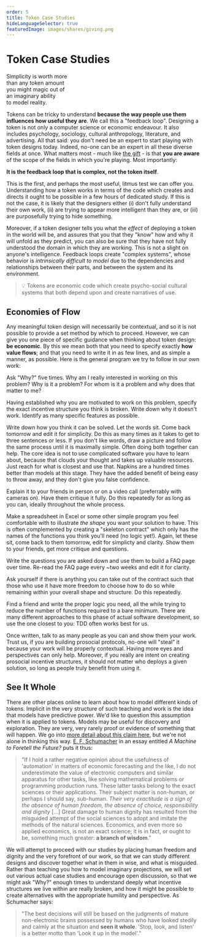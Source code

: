 ```yaml
---
order: 5
title: Token Case Studies
hideLanguageSelector: true
featuredImage: images/shares/giving.png
---
```


# Token Case Studies

<InfoBlock>

<Box>

Simplicity is worth more  
than any token amount  
you might magic out of  
an imaginary ability  
to model reality.  
  
</Box>

</InfoBlock>

Tokens can be tricky to understand **because the way people use them influences how useful they are**. We call this a "feedback loop". Designing a token is not only a computer science or economic endeavour. It also includes psychology, sociology, cultural anthropology, literature, and advertising. All that said: you don't need be an expert to start playing with token designs today. Indeed, no-one can be an expert in all these diverse fields at once. What matters most - much like [the gift](/learn/module-7/the-gift/#what-can-we-do-with-all-this) - is that **you are aware** of the scope of the fields in which you're playing. Most importantly:

<InfoBlock>

**It is the feedback loop that is complex, not the token itself**. 

</InfoBlock>

This is the first, and perhaps the most useful, litmus test we can offer you. Understanding how a token works in terms of the code which creates and directs it ought to be possible in a few hours of dedicated study. If this is not the case, it is likely that the designers either (i) don't fully understand their own work, (ii) are trying to appear more intelligent than they are, or (iii) are purposefully trying to hide something.

Moreover, if a token designer tells you what the _effect_ of deploying a token in the world will be, and assures that you that they "know" how and why it will unfold as they predict, you can also be sure that they have not fully understood the domain in which they are working. This is not a slight on anyone's intelligence. Feedback loops create "complex systems", whose behavior is _intrinsically difficult to model_ due to the dependencies and relationships between their parts, and between the system and its environment.

> 💡 Tokens are economic code which create psycho-social cultural systems that both depend upon and create narratives of use.

## Economies of Flow

Any meaningful token design will necessarily be contextual, and so it is not possible to provide a set method by which to proceed. However, we can give you one piece of specific guidance when thinking about token design: **be economic**. By this we mean both that you need to specify exactly **how value flows**; and that you need to write it in as few lines, and as simple a manner, as possible. Here is the general program we try to follow in our own work:

<Process>

Ask "Why?" five times. Why am I really interested in working on this problem? Why is it a problem? For whom is it a problem and why does that matter to me?

Having established why you are motivated to work on this problem, specify the exact incentive structure you think is broken. Write down why it doesn't work. Identify as many specific features as possible.

Write down how you think it can be solved. Let the words sit. Come back tomorrow and edit it for simplicity. Do this as many times as it takes to get to three sentences or less. If you don't like words, draw a picture and follow the same process until it is maximally simple. Often doing both together can help. The core idea is not to use complicated software you have to learn about, because that clouds your thought and takes up valuable resources. Just reach for what is closest and use that. Napkins are a hundred times better than models at this stage. They have the added benefit of being easy to throw away, and they don't give you false confidence.

Explain it to your friends in person or on a video call (preferrably with cameras on). Have them critique it fully. Do this repeatedly for as long as you can, ideally throughout the whole process.

Make a spreadsheet in Excel or some other simple program you feel comfortable with to illustrate _the shape_ you want your solution to have. This is often complemented by creating a "skeleton contract" which only has the names of the functions you think you'll need (no logic yet!). Again, let these sit, come back to them tomorrow, edit for simplicty and clarity. Show them to your friends, get more critique and questions.

Write the questions you are asked down and use them to build a FAQ page over time. Re-read the FAQ page every ~two weeks and edit it for clarity.

Ask yourself if there is anything you can take out of the contract such that those who use it have more freedom to choose how to do so while remaining within your overall shape and structure. Do this repeatedly.

Find a friend and write the proper logic you need, all the while trying to reduce the number of functions required to a bare minimum. There are many different approaches to this phase of actual software development, so use the one closest to you: TDD often works best for us.

Once written, talk to as many people as you can and show them your work. Trust us, if you are building prosocial protocols, no-one will "steal" it because your work will be properly contextual. Having more eyes and perspectives can only help. Moreover, if you really are intent on creating prosocial incentive structures, it should not matter who deploys a given solution, so long as people truly benefit from using it.

</Process>

## See It Whole

There are other places online to learn about how to model different kinds of tokens. Implicit in the very structure of such teaching and work is the idea that models have predictive power. We'd like to question this assumption when it is applied to tokens. Models may be useful for discovery and exploration. They are very, very rarely proof or evidence of something that will happen. We go into [more detail about this claim here](/build/token-studies/dap-ps/#the-limits-of-models), but we're not alone in thinking this way. [E. F. Schumacher](/learn/module-metta/start-small/) in an essay entitled _A Machine to Foretell the Future?_ puts it thus:

> "If I hold a rather negative opinion about the usefulness of 'automation' in matters of economic forecasting and the like, I do not underestimate the value of electronic computers and similar apparatus for other tasks, like solving mathematical problems or programming production runs. These latter tasks belong to the exact sciences or their applications. Their subject matter is non-human, or perhaps I should say, sub-human. _Their very exactitude is a sign of the absence of human freedom, the absence of choice, responsibility and dignity_ [...] Great damage to human dignity has resulted from the misguided attempt of the social sciences to adopt and imitate the methods of the natural sciences. Economics, and even more so applied economics, is not an exact science; it is in fact, or ought to be, something much greater: **a branch of wisdom**."

We will attempt to proceed with our studies by placing human freedom and dignity and the very forefront of our work, so that we can study different designs and discover together what in them in wise, and what is misguided. Rather than teaching you how to model imaginary projections, we will set out various actual case studies and encourage open discussion, so that we might ask "Why?" enough times to understand deeply what incentive structures we live within are really broken, and how it might be possible to create alternatives with the appropriate humility and perspective. As Schumacher says:

> "The best decisions will still be based on the judgments of mature non-electronic brains possessed by humans who have looked stedily and calmly at the situation and **seen it whole**. 'Stop, look, and listen' is a better motto than 'Look it up in the model'."